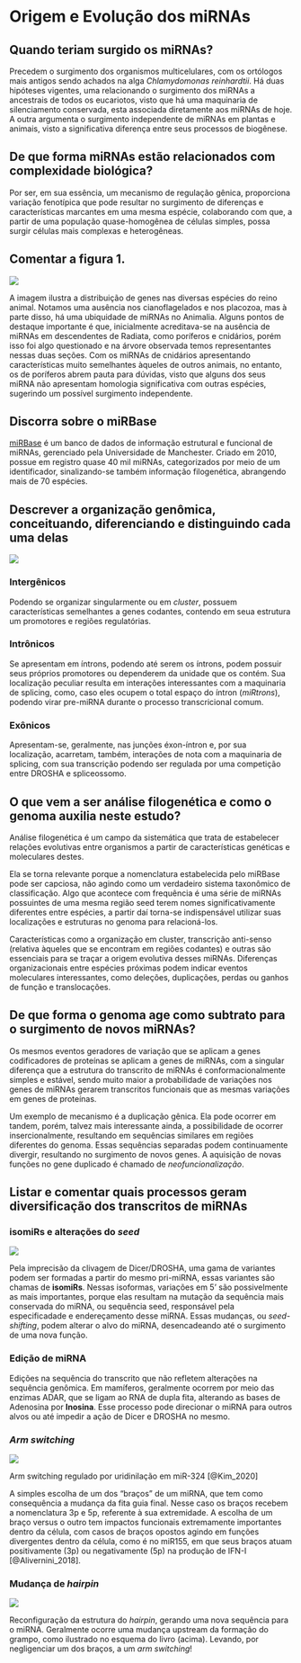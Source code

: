 # Origem e Evolução dos miRNAs

## Quando teriam surgido os miRNAs?

Precedem o surgimento dos organismos multicelulares, com os ortólogos mais antigos sendo achados na alga *Chlamydomonas reinhardtii*. Há duas hipóteses vigentes, uma relacionando o surgimento dos miRNAs a ancestrais de todos os eucariotos, visto que há uma maquinaria de silenciamento conservada, esta associada diretamente aos miRNAs de hoje. A outra argumenta o surgimento independente de miRNAs em plantas e animais, visto a significativa diferença entre seus processos de biogênese.

## De que forma miRNAs estão relacionados com complexidade biológica?

Por ser, em sua essência, um mecanismo de regulação gênica, proporciona variação fenotípica que pode resultar no surgimento de diferenças e características marcantes em uma mesma espécie, colaborando com que, a partir de uma população quase-homogênea de células simples, possa surgir células mais complexas e heterogêneas.  

## Comentar a figura 1.

![](./pics/arvore.jpg.png)

A imagem ilustra a distribuição de genes nas diversas espécies do reino animal. Notamos uma ausência nos cianoflagelados e nos placozoa, mas à parte disso, há uma ubiquidade de miRNAs no Animalia. Alguns pontos de destaque importante é que, inicialmente acreditava-se na ausência de miRNAs em descendentes de Radiata, como poríferos e cnidários, porém isso foi algo questionado e na árvore observada temos representantes nessas duas seções. Com os miRNAs de cnidários apresentando características muito semelhantes àqueles de outros animais, no entanto, os de poríferos abrem pauta para dúvidas, visto que alguns dos seus miRNA não apresentam homologia significativa com outras espécies, sugerindo um possível surgimento independente. 

## Discorra sobre o miRBase

[miRBase](http://www.mirbase.org/index.shtml) é um banco de dados de informação estrutural e funcional de miRNAs, gerenciado pela Universidade de Manchester. Criado em 2010, possue em registro quase 40 mil miRNAs, categorizados por meio de um identificador, sinalizando-se também informação filogenética, abrangendo mais de 70 espécies. 

## Descrever a organização genômica, conceituando, diferenciando e distinguindo cada uma delas

![](./pics/orggenomica.png)

### Intergênicos

Podendo se organizar singularmente ou em *cluster*, possuem características semelhantes a genes codantes, contendo em seua estrutura um promotores e regiões regulatórias.

### Intrônicos

Se apresentam em íntrons, podendo até serem os íntrons, podem possuir seus próprios promotores ou dependerem da unidade que os contém. Sua localização peculiar resulta em interações interessantes com a maquinaria de splicing, como, caso eles ocupem o total espaço do íntron (*miRtrons*), podendo virar pre-miRNA durante o processo transcricional comum.

### Exônicos

Apresentam-se, geralmente, nas junções éxon-íntron e, por sua localização, acarretam, também, interações de nota com a maquinaria de splicing, com sua transcrição podendo ser regulada por uma competição entre DROSHA e spliceossomo.

## O que vem a ser análise filogenética e como o genoma auxilia neste estudo?

Análise filogenética é um campo da sistemática que trata de estabelecer relações evolutivas entre organismos a partir de características genéticas e moleculares destes.

Ela se torna relevante porque a nomenclatura estabelecida pelo miRBase pode ser capciosa, não agindo como um verdadeiro sistema taxonômico de classificação. Algo que acontece com frequência é uma série de miRNAs possuintes de uma mesma região seed terem nomes significativamente diferentes entre espécies, a partir daí torna-se indispensável utilizar suas localizações e estruturas no genoma para relacioná-los. 

Características como a organização em cluster, transcrição anti-senso (relativa àqueles que se encontram em regiões codantes) e outras são essenciais para se traçar a origem evolutiva desses miRNAs. Diferenças organizacionais entre espécies próximas podem indicar eventos moleculares interessantes, como deleções, duplicações, perdas ou ganhos de função e translocações.

## De que forma o genoma age como subtrato para o surgimento de novos miRNAs?

Os mesmos eventos geradores de variação que se aplicam a genes codificadores de proteínas se aplicam a genes de miRNAs, com a singular diferença que a estrutura do transcrito de miRNAs é conformacionalmente simples e estável, sendo muito maior a probabilidade de variações nos genes de miRNAs gerarem transcritos funcionais que as mesmas variações em genes de proteínas.

Um exemplo de mecanismo é a duplicação gênica. Ela pode ocorrer em tandem, porém, talvez mais interessante ainda, a possibilidade de ocorrer insercionalmente, resultando em sequências similares em regiões diferentes do genoma. Essas sequências separadas podem continuamente divergir, resultando no surgimento de novos genes. A aquisição de novas funções no gene duplicado é chamado de *neofuncionalização*.

## Listar e comentar quais processos geram diversificação dos transcritos de miRNAs

### isomiRs e alterações do *seed*

![](./pics/isomirs.png)

Pela imprecisão da clivagem de Dicer/DROSHA, uma gama de variantes podem ser formadas a partir do mesmo pri-miRNA, essas variantes são chamas de **isomiRs**. Nessas isoformas, variações em 5' são possivelmente as mais importantes, porque elas resultam na mutação da sequência mais conservada do miRNA, ou sequência seed, responsável pela especificadade e endereçamento desse miRNA. Essas mudanças, ou *seed-shifting*, podem alterar o alvo do miRNA, desencadeando até o surgimento de uma nova função. 

### Edição de miRNA

Edições na sequência do transcrito que não refletem alterações na sequência genômica. Em mamíferos, geralmente ocorrem por meio das enzimas ADAR, que se ligam ao RNA de dupla fita, alterando as bases de Adenosina por **Inosina**. Esse processo pode direcionar o miRNA para outros alvos ou até impedir a ação de Dicer e DROSHA no mesmo. 

### *Arm switching*

![](./pics/armswitch.png)

Arm switching regulado por uridinilação em miR-324 [@Kim_2020] 

A simples escolha de um dos "braços" de um miRNA, que tem como consequência a mudança da fita guia final. Nesse caso os braços recebem a nomenclatura 3p e 5p, referente à sua extremidade. A escolha de um braço versus o outro tem impactos funcionais extremamente importantes dentro da célula, com casos de braços opostos agindo em funções divergentes dentro da célula, como é no miR155, em que seus braços atuam positivamente (3p) ou negativamente (5p) na produção de IFN-I [@Alivernini_2018]. 

### Mudança de *hairpin*
![](./pics/hairpinswitch.png)

Reconfiguração da estrutura do *hairpin*, gerando uma nova sequência para o miRNA. Geralmente ocorre uma mudança upstream da formação do grampo, como ilustrado no esquema do livro (acima). Levando, por negligenciar um dos braços, a um *arm switching*!
